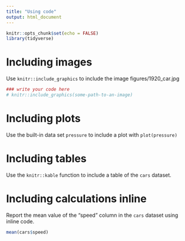 ```yaml
---
title: "Using code"
output: html_document
---
```


```r
knitr::opts_chunk$set(echo = FALSE)
library(tidyverse)
```

<!-- Here's some example calculations using the built-in 'cars' dataset that you can drop in to the report if you're not familiar with R -->

# Including images
Use `knitr::include_graphics` to include the image figures/1920_car.jpg

```r
### write your code here
# knitr::include_graphics(some-path-to-an-image)
```


# Including plots
Use the built-in data set `pressure` to include a plot with `plot(pressure)`

# Including tables
Use the `knitr::kable` function to include a table of the `cars` dataset.

# Including calculations inline
Report the mean value of the "speed" column in the `cars` dataset using inline code.

```r
mean(cars$speed)
```

